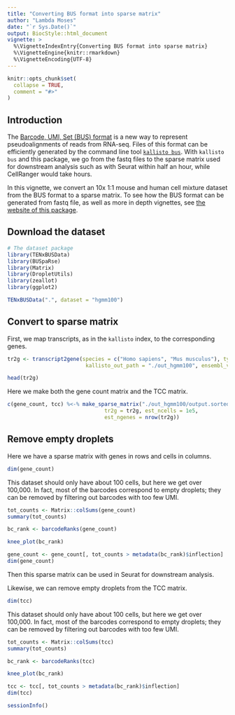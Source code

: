 ```yaml
---
title: "Converting BUS format into sparse matrix"
author: "Lambda Moses"
date: "`r Sys.Date()`"
output: BiocStyle::html_document
vignette: >
  %\VignetteIndexEntry{Converting BUS format into sparse matrix}
  %\VignetteEngine{knitr::rmarkdown}
  %\VignetteEncoding{UTF-8}
---
```


```r
knitr::opts_chunk$set(
  collapse = TRUE,
  comment = "#>"
)
```

## Introduction
The [Barcode, UMI, Set (BUS) format](https://www.biorxiv.org/content/early/2018/11/21/472571) is a new way to represent pseudoalignments of reads from RNA-seq. Files of this format can be efficiently generated by the command line tool [`kallisto bus`](https://pachterlab.github.io/kallisto/manual). With `kallisto bus` and this package, we go from the fastq files to the sparse matrix used for downstream analysis such as with Seurat within half an hour, while CellRanger would take hours. 

In this vignette, we convert an 10x 1:1 mouse and human cell mixture dataset from the BUS format to a sparse matrix. To see how the BUS format can be generated from fastq file, as well as more in depth vignettes, see [the website of this package](https://bustools.github.io/BUS_notebooks_R/index.html).

## Download the dataset
```r
# The dataset package
library(TENxBUSData)
library(BUSpaRse)
library(Matrix)
library(DropletUtils)
library(zeallot)
library(ggplot2)
```

```r
TENxBUSData(".", dataset = "hgmm100")
```

## Convert to sparse matrix
First, we map transcripts, as in the `kallisto` index, to the corresponding genes. 
```r
tr2g <- transcript2gene(species = c("Homo sapiens", "Mus musculus"), type = "vertebrate",
                         kallisto_out_path = "./out_hgmm100", ensembl_version = 94)
```

```r
head(tr2g)
```

Here we make both the gene count matrix and the TCC matrix.
```r
c(gene_count, tcc) %<-% make_sparse_matrix("./out_hgmm100/output.sorted.txt",
                               tr2g = tr2g, est_ncells = 1e5,
                               est_ngenes = nrow(tr2g))
```

## Remove empty droplets
Here we have a sparse matrix with genes in rows and cells in columns.
```r
dim(gene_count)
```

This dataset should only have about 100 cells, but here we get over 100,000. In fact, most of the barcodes correspond to empty droplets; they can be removed by filtering out barcodes with too few UMI.

```r
tot_counts <- Matrix::colSums(gene_count)
summary(tot_counts)
```

```r
bc_rank <- barcodeRanks(gene_count)
```

```r
knee_plot(bc_rank)
```

```r
gene_count <- gene_count[, tot_counts > metadata(bc_rank)$inflection]
dim(gene_count)
```

Then this sparse matrix can be used in Seurat for downstream analysis.

Likewise, we can remove empty droplets from the TCC matrix.
```r
dim(tcc)
```

This dataset should only have about 100 cells, but here we get over 100,000. In fact, most of the barcodes correspond to empty droplets; they can be removed by filtering out barcodes with too few UMI.

```r
tot_counts <- Matrix::colSums(tcc)
summary(tot_counts)
```

```r
bc_rank <- barcodeRanks(tcc)
```

```r
knee_plot(bc_rank)
```

```r
tcc <- tcc[, tot_counts > metadata(bc_rank)$inflection]
dim(tcc)
```

```r
sessionInfo()
```

